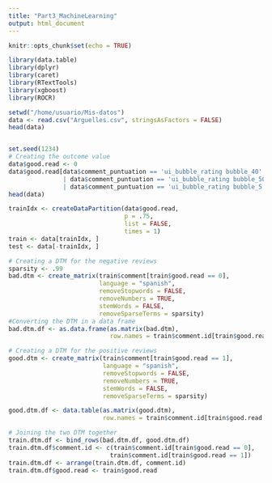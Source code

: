 ```yaml
---
title: "Part3_MachineLearning"
output: html_document
---
```


```r
knitr::opts_chunk$set(echo = TRUE)
```

```r
library(data.table)
library(dplyr)
library(caret)
library(RTextTools)
library(xgboost)
library(ROCR)
```

```r
setwd("/home/usuario/Mis-datos")
data <- read.csv("Arguelles.csv", stringsAsFactors = FALSE)
head(data)
```

```r

```

```r
set.seed(1234)
# Creating the outcome value
data$good.read <- 0
data$good.read[data$comment_puntuation == 'ui_bubble_rating bubble_40' | data$comment_puntuation == 'ui_bubble_rating bubble_45'
               | data$comment_puntuation == 'ui_bubble_rating bubble_50' | data$comment_puntuation == 'ui_bubble_rating bubble_4'
               | data$comment_puntuation == 'ui_bubble_rating bubble_5'] <- 1
head(data)
```

```r
trainIdx <- createDataPartition(data$good.read, 
                                p = .75, 
                                list = FALSE, 
                                times = 1)
train <- data[trainIdx, ]
test <- data[-trainIdx, ]
```

```r
# Creating a DTM for the negative reviews
sparsity <- .99
bad.dtm <- create_matrix(train$comment[train$good.read == 0], 
                         language = "spanish", 
                         removeStopwords = FALSE, 
                         removeNumbers = TRUE, 
                         stemWords = FALSE, 
                         removeSparseTerms = sparsity) 
#Converting the DTM in a data frame
bad.dtm.df <- as.data.frame(as.matrix(bad.dtm), 
                            row.names = train$comment.id[train$good.read == 0])

```

```r
# Creating a DTM for the positive reviews
good.dtm <- create_matrix(train$comment[train$good.read == 1], 
                          language = "spanish",
                          removeStopwords = FALSE, 
                          removeNumbers = TRUE, 
                          stemWords = FALSE, 
                          removeSparseTerms = sparsity) 

good.dtm.df <- data.table(as.matrix(good.dtm), 
                          row.names = train$comment.id[train$good.read == 1])
```

```r
# Joining the two DTM together
train.dtm.df <- bind_rows(bad.dtm.df, good.dtm.df)
train.dtm.df$comment.id <- c(train$comment.id[train$good.read == 0],
                            train$comment.id[train$good.read == 1])
train.dtm.df <- arrange(train.dtm.df, comment.id)
train.dtm.df$good.read <- train$good.read
```

